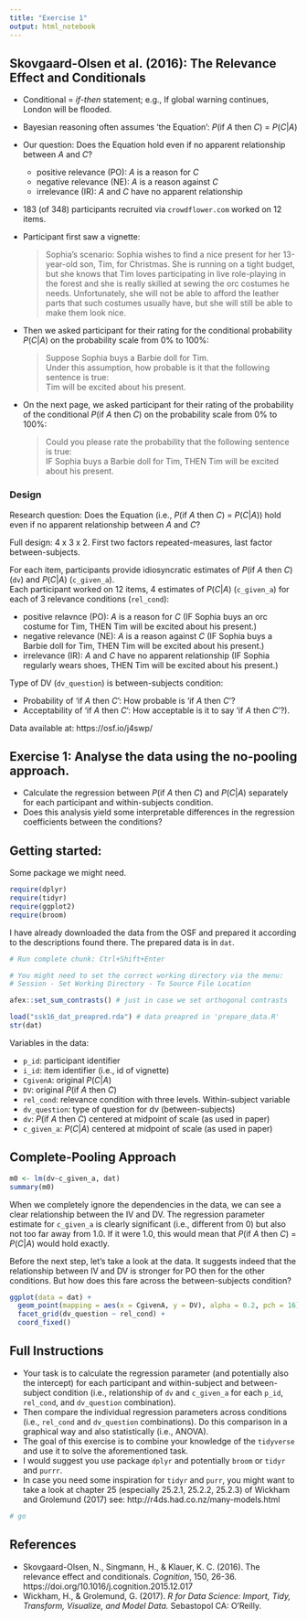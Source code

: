 ```yaml
---
title: "Exercise 1"
output: html_notebook
---
```


## Skovgaard-Olsen et al. (2016): The Relevance Effect and Conditionals

- Conditional = *if-then* statement; e.g., If global warning continues, London will be flooded.
- Bayesian reasoning often assumes 'the Equation': *P*(if *A* then *C*) = *P*(*C*|*A*)
- Our question: Does the Equation hold even if no apparent relationship between *A* and *C*? 
  - positive relevance (PO): *A* is a reason for *C* 
  - negative relevance (NE): *A* is a reason against *C* 
  - irrelevance (IR): *A* and *C* have no apparent relationship 

- 183 (of 348) participants recruited via `crowdflower.com` worked on 12 items.

- Participant first saw a vignette:
  
  > Sophia's scenario: Sophia wishes to find a nice present for her 13-year-old son, Tim, for Christmas. She is running on a tight budget, but she knows that Tim loves participating in live role-playing in the forest and she is really skilled at sewing the orc costumes he needs. Unfortunately, she will not be able to afford the leather parts that such costumes usually have, but she will still be able to make them look nice.

- Then we asked participant for their rating for the conditional probability *P*(*C*|*A*) on the probability scale from 0% to 100%:

  > Suppose Sophia buys a Barbie doll for Tim.   
  > Under this assumption, how probable is it that the following sentence is true:   
  > Tim will be excited about his present.

- On the next page, we asked participant for their rating of the probability of the conditional *P*(if *A* then *C*) on the probability scale from 0% to 100%:

  > Could you please rate the probability that the following sentence is true:   
  > IF Sophia buys a Barbie doll for Tim, THEN Tim will be excited about his present.

### Design

Research question: Does the Equation (i.e., *P*(if *A* then *C*) = *P*(*C*|*A*)) hold even if no apparent relationship between *A* and *C*? 

Full design: 4 x 3 x 2. First two factors repeated-measures, last factor between-subjects.

For each item, participants provide idiosyncratic estimates of *P*(if *A* then *C*) (`dv`) and *P*(*C*|*A*) (`c_given_a`).  
Each participant worked on 12 items, 4 estimates of *P*(*C*|*A*) (`c_given_a`) for each of 3 relevance conditions (`rel_cond`):

- positive relavnce (PO): *A* is a reason for *C* (IF Sophia buys an orc costume for Tim, THEN Tim will be excited about his present.)
- negative relevance (NE): *A* is a reason against *C* (IF Sophia buys a Barbie doll for Tim, THEN Tim will be excited about his present.) 
- irrelevance (IR): *A* and *C* have no apparent relationship (IF Sophia regularly wears shoes, THEN Tim will be excited about his present.)

Type of DV (`dv_question`) is between-subjects condition: 

- Probability of 'if *A* then *C*': How probable is 'if *A* then *C*'?
- Acceptability of 'if *A* then *C*': How acceptable is it to say 'if *A* then *C*'?).
  
Data available at: https://osf.io/j4swp/

## Exercise 1: Analyse the data using the no-pooling approach.
- Calculate the regression between *P*(if *A* then *C*) and *P*(*C*|*A*) separately for each participant and within-subjects condition.
- Does this analysis yield some interpretable differences in the regression coefficients between the conditions?

## Getting started:

Some package we might need.
```r
require(dplyr)
require(tidyr)
require(ggplot2)
require(broom)

```

I have already downloaded the data from the OSF and prepared it according to the descriptions found there. The prepared data is in `dat`.

```r
# Run complete chunk: Ctrl+Shift+Enter

# You might need to set the correct working directory via the menu: 
# Session - Set Working Directory - To Source File Location

afex::set_sum_contrasts() # just in case we set orthogonal contrasts

load("ssk16_dat_preapred.rda") # data preapred in 'prepare_data.R'
str(dat)

```

Variables in the data:

- `p_id`: participant identifier
- `i_id`: item identifier (i.e., id of vignette)
- `CgivenA`: original *P*(*C*|*A*)
- `DV`: original *P*(if *A* then *C*)
- `rel_cond`: relevance condition with three levels. Within-subject variable
- `dv_question`: type of question for dv (between-subjects)
- `dv`: *P*(if *A* then *C*) centered at midpoint of scale (as used in paper)
- `c_given_a`: *P*(*C*|*A*) centered at midpoint of scale (as used in paper)

## Complete-Pooling Approach



```r
m0 <- lm(dv~c_given_a, dat)
summary(m0)
```

When we completely ignore the dependencies in the data, we can see a clear relationship between the IV and DV. The regression parameter estimate for `c_given_a` is clearly significant (i.e., different from 0) but also not too far away from 1.0. If it were 1.0, this would mean that *P*(if *A* then *C*) = *P*(*C*|*A*) would hold exactly.

Before the next step, let's take a look at the data. It suggests indeed that the relationship between IV and DV is stronger for PO then for the other conditions. But how does this fare across the between-subjects condition?

```r
ggplot(data = dat) + 
  geom_point(mapping = aes(x = CgivenA, y = DV), alpha = 0.2, pch = 16) + 
  facet_grid(dv_question ~ rel_cond) + 
  coord_fixed()
```


## Full Instructions  

- Your task is to calculate the regression parameter (and potentially also the intercept) for each participant and within-subject and between-subject condition (i.e., relationship of `dv` and `c_given_a` for each `p_id`, `rel_cond`, and `dv_question` combination).
- Then compare the individual regression parameters across conditions (i.e., `rel_cond` and `dv_question` combinations). Do this comparison in a graphical way and also statistically (i.e., ANOVA).
- The goal of this exercise is to combine your knowledge of the `tidyverse` and use it to solve the aforementioned task.
- I would suggest you use package `dplyr` and potentially `broom` or `tidyr` and `purrr`.
- In case you need some inspiration for `tidyr` and `purr`, you might want to take a look at chapter 25 (especially 25.2.1, 25.2.2, 25.2.3) of Wickham and Grolemund (2017) see: http://r4ds.had.co.nz/many-models.html


```r
# go
```

## References 
- Skovgaard-Olsen, N., Singmann, H., & Klauer, K. C. (2016). The relevance effect and conditionals. *Cognition*, 150, 26-36. https://doi.org/10.1016/j.cognition.2015.12.017
- Wickham, H., & Grolemund, G. (2017). *R for Data Science: Import, Tidy, Transform, Visualize, and Model Data.* Sebastopol  CA: O'Reilly.

